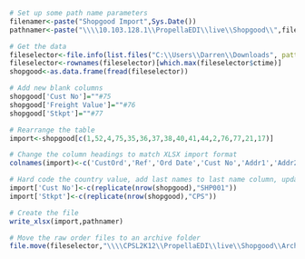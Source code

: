 ```{r Namers}
# Set up some path name parameters
filenamer<-paste("Shopgood Import",Sys.Date())
pathnamer<-paste("\\\\10.103.128.1\\PropellaEDI\\live\\Shopgood\\",filenamer,".xlsx")
```

```{r Data.grab}
# Get the data
fileselector<-file.info(list.files("C:\\Users\\Darren\\Downloads", pattern = "orders_export", full.names = TRUE))
fileselector<-rownames(fileselector)[which.max(fileselector$ctime)]
shopgood<-as.data.frame(fread(fileselector))

# Add new blank columns
shopgood['Cust No']=""#75
shopgood['Freight Value']=""#76
shopgood['Stkpt']=""#77

# Rearrange the table
import<-shopgood[c(1,52,4,75,35,36,37,38,40,41,44,2,76,77,21,17)]
```

```{r Rename.columns}
# Change the column headings to match XLSX import format
colnames(import)<-c('CustOrd','Ref','Ord Date','Cust No','Addr1','Addr2','Addr3','Addr4','City','Pcode','Phone','Email','Freight Value','Stkpt','Prod No','QTY')
```

```{r add.hardcode.values}
# Hard code the country value, add last names to last name column, update first name column
import['Cust No']<-c(replicate(nrow(shopgood),"SHP001"))
import['Stkpt']<-c(replicate(nrow(shopgood),"CPS"))
```

```{r Export, include = FALSE}
# Create the file
write_xlsx(import,pathnamer)
```

```{r Archive files}
# Move the raw order files to an archive folder
file.move(fileselector,"\\\\CPSL2K12\\PropellaEDI\\live\\Shopgood\\Archive downloads", overwrite = FALSE)
```
